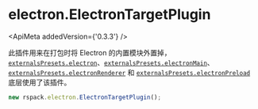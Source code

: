 
# electron.ElectronTargetPlugin

<ApiMeta addedVersion={'0.3.3'} />

此插件用来在打包时将 Electron 的内置模块外置掉，[`externalsPresets.electron`](/zh/config/externals.html#electron)、[`externalsPresets.electronMain`](/zh/config/externals.html#electronmain)、[`externalsPresets.electronRenderer`](/zh/config/externals.html#electronrenderer) 和 [`externalsPresets.electronPreload`](/zh/config/externals.html#electronpreload) 底层使用了该插件。

```js
new rspack.electron.ElectronTargetPlugin();
```
